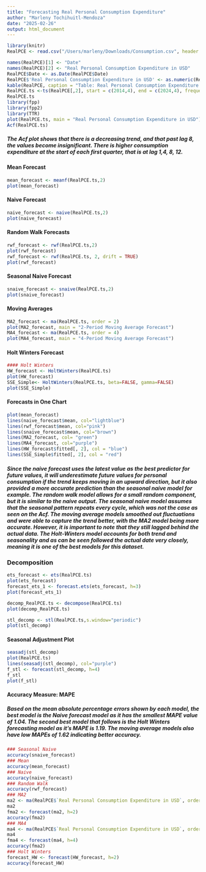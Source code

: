```yaml
---
title: "Forecasting Real Personal Consumption Expenditure"
author: "Marleny Tochihuitl-Mendoza"
date: "2025-02-26"
output: html_document
---
```


```r
library(knitr)
RealPCE <- read.csv("/Users/marleny/Downloads/Consumption.csv", header = TRUE)

names(RealPCE)[1] <- "Date"
names(RealPCE)[2] <- "Real Personal Consumption Expenditure in USD"
RealPCE$Date <- as.Date(RealPCE$Date)
RealPCE$'Real Personal Consumption Expenditure in USD' <- as.numeric(RealPCE$'Real Personal Consumption Expenditure in USD')
kable(RealPCE, caption = "Table: Real Personal Consumption Expenditure in USD")
RealPCE.ts <-ts(RealPCE[,2], start = c(2014,4), end = c(2024,4), frequency = 4)
RealPCE.ts
library(fpp)
library(fpp2)
library(TTR)
plot(RealPCE.ts, main = "Real Personal Consumption Expenditure in USD")
Acf(RealPCE.ts)
```

##### The Acf plot shows that there is a decreasing trend, and that past lag 8, the values become insignificant. There is higher consumption expenditure at the start of each first quarter, that is at lag 1,4, 8, 12. 

#### Mean Forecast
```r
mean_forecast <- meanf(RealPCE.ts,2)
plot(mean_forecast)
```

#### Naive Forecast
```r
naive_forecast <- naive(RealPCE.ts,2)
plot(naive_forecast)
```

#### Random Walk Forecasts
```r
rwf_forecast <- rwf(RealPCE.ts,2)
plot(rwf_forecast)
rwf_forecast <- rwf(RealPCE.ts, 2, drift = TRUE)
plot(rwf_forecast)
```

#### Seasonal Naive Forecast
```r
snaive_forecast <- snaive(RealPCE.ts,2)
plot(snaive_forecast)
```

#### Moving Averages 
```r
MA2_forecast <- ma(RealPCE.ts, order = 2)
plot(MA2_forecast, main = "2-Period Moving Average Forecast")
MA4_forecast <- ma(RealPCE.ts, order = 4)
plot(MA4_forecast, main = "4-Period Moving Average Forecast")
```

#### Holt Winters Forecast
```r
#### Holt Winters
HW_forecast <- HoltWinters(RealPCE.ts)
plot(HW_forecast)
SSE_Simple<- HoltWinters(RealPCE.ts, beta=FALSE, gamma=FALSE)
plot(SSE_Simple)
```

#### Forecasts in One Chart

```r
plot(mean_forecast)
lines(naive_forecast$mean, col="lightblue")
lines(rwf_forecast$mean, col="pink")
lines(snaive_forecast$mean, col="brown")
lines(MA2_forecast, col= "green")
lines(MA4_forecast, col="purple")   
lines(HW_forecast$fitted[, 2], col = "blue") 
lines(SSE_Simple$fitted[, 2], col = "red")
```

##### Since the naive forecast uses the latest value as the best predictor for future values, it will underestimate future values for personal consumption if the trend keeps moving in an upward direction, but it also provided a more accurate prediction than the seasonal naive model for example. The random walk model allows for a small random component, but it is similar to the naive output. The seasonal naive model assumes that the seasonal pattern repeats every cycle, which was not the case as seen on the Acf. The moving average models smoothed out fluctuations and were able to capture the trend better, with the MA2 model being more accurate. However, it is important to note that they still lagged behind the actual data. The Holt-Winters model accounts for both trend and seasonality and as can be seen followed the actual date very closely, meaning it is one of the best models for this dataset.

### Decomposition 
```r
ets_forecast <- ets(RealPCE.ts)
plot(ets_forecast)
forecast_ets_1 <- forecast.ets(ets_forecast, h=3)
plot(forecast_ets_1)
```

```r
decomp_RealPCE.ts <- decompose(RealPCE.ts)
plot(decomp_RealPCE.ts)
```

```r
stl_decomp <- stl(RealPCE.ts,s.window="periodic")
plot(stl_decomp)
```

#### Seasonal Adjustment Plot
```r
seasadj(stl_decomp)
plot(RealPCE.ts)
lines(seasadj(stl_decomp), col="purple")
f_stl <- forecast(stl_decomp, h=4)
f_stl
plot(f_stl)
```

#### Accuracy Measure: MAPE  
##### Based on the mean absolute percentage errors shown by each model, the best model is the Naive forecast model as it has the smallest MAPE value of 1.04. The second best model that follows is the Holt Winters forecasting model as it's MAPE is 1.19. The moving average models also have low MAPEs of 1.62 indicating better accuracy.

```r
### Seasonal Naive
accuracy(snaive_forecast)
### Mean
accuracy(mean_forecast)
### Naive 
accuracy(naive_forecast)
### Random Walk 
accuracy(rwf_forecast)
### MA2
ma2 <- ma(RealPCE$`Real Personal Consumption Expenditure in USD`, order = 2, centre = FALSE)
ma2
fma2 <- forecast(ma2, h=2)
accuracy(fma2)
### MA4
ma4 <- ma(RealPCE$`Real Personal Consumption Expenditure in USD`, order = 4, centre = FALSE)
ma4
fma4 <- forecast(ma4, h=4)
accuracy(fma2)
### Holt Winters
forecast_HW <- forecast(HW_forecast, h=2)
accuracy(forecast_HW)
```

